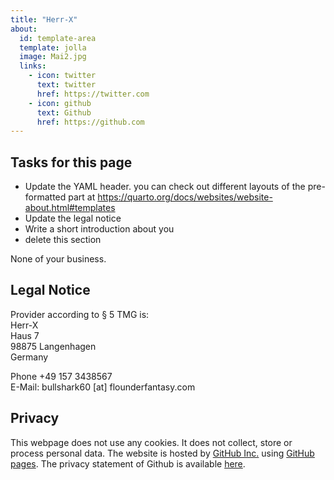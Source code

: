 ```yaml
---
title: "Herr-X"
about:
  id: template-area
  template: jolla
  image: Mai2.jpg
  links:
    - icon: twitter
      text: twitter
      href: https://twitter.com
    - icon: github
      text: Github
      href: https://github.com
---
```


## Tasks for this page

* Update the YAML header. you can check out different layouts of the pre-formatted part at <https://quarto.org/docs/websites/website-about.html#templates>
* Update the legal notice
* Write a short introduction about you
* delete this section


:::{#template-area}

None of your business. 

:::

## Legal Notice

Provider according to § 5 TMG is:  
Herr-X  
Haus 7  
98875 Langenhagen  
Germany  

Phone +49 157 3438567  
E-Mail: bullshark60 [at] flounderfantasy.com

## Privacy

This webpage does not use any cookies. It does not collect, store or process personal data. The website is hosted by [GitHub Inc.](https://github.com/) using [GitHub pages](https://docs.github.com/en/pages/getting-started-with-github-pages/about-github-pages). The privacy statement of Github is available [here](https://docs.github.com/en/site-policy/privacy-policies/github-privacy-statement){target="_blank"}. 
